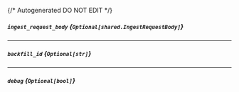 {/* Autogenerated DO NOT EDIT  */}

##### `ingest_request_body` *{`Optional[shared.IngestRequestBody]`}*
<Collapsible>
    <IngestRequestBody/>
</Collapsible>

---
##### `backfill_id` *{`Optional[str]`}*

---
##### `debug` *{`Optional[bool]`}*


